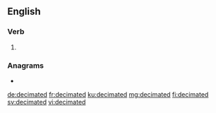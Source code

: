 ==English==

===Verb===
{{head|en|verb form}}

# {{en-past of|decimate}}

===Anagrams===
* {{l|en|medicated}}

[[de:decimated]]
[[fr:decimated]]
[[ku:decimated]]
[[mg:decimated]]
[[fi:decimated]]
[[sv:decimated]]
[[vi:decimated]]